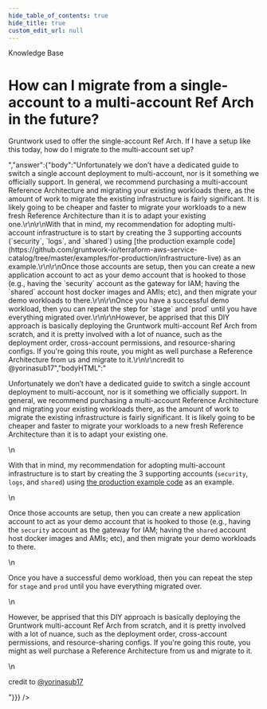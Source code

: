 ```yaml
---
hide_table_of_contents: true
hide_title: true
custom_edit_url: null
---
```



<CenterLayout>
<span className="searchCategory">Knowledge Base</span>
<h1>How can I migrate from a single-account to a multi-account Ref Arch in the future?</h1>
<GitHub discussion={{"id":"D_kwDOF8slf84AORie","number":101,"author":{"login":"rhoboat"},"title":"How can I migrate from a single-account to a multi-account Ref Arch in the future?","body":"Gruntwork used to offer the single-account Ref Arch. If I have a setup like this today, how do I migrate to the multi-account set up?","bodyHTML":"<p dir=\"auto\">Gruntwork used to offer the single-account Ref Arch. If I have a setup like this today, how do I migrate to the multi-account set up?</p>","answer":{"body":"Unfortunately we don’t have a dedicated guide to switch a single account deployment to multi-account, nor is it something we officially support. In general, we recommend purchasing a multi-account Reference Architecture and migrating your existing workloads there, as the amount of work to migrate the existing infrastructure is fairly significant. It is likely going to be cheaper and faster to migrate your workloads to a new fresh Reference Architecture than it is to adapt your existing one.\r\n\r\nWith that in mind, my recommendation for adopting multi-account infrastructure is to start by creating the 3 supporting accounts (`security`, `logs`, and `shared`) using [the production example code](https://github.com/gruntwork-io/terraform-aws-service-catalog/tree/master/examples/for-production/infrastructure-live) as an example.\r\n\r\nOnce those accounts are setup, then you can create a new application account to act as your demo account that is hooked to those (e.g., having the `security` account as the gateway for IAM; having the `shared` account host docker images and AMIs; etc), and then migrate your demo workloads to there.\r\n\r\nOnce you have a successful demo workload, then you can repeat the step for `stage` and `prod` until you have everything migrated over.\r\n\r\nHowever, be apprised that this DIY approach is basically deploying the Gruntwork multi-account Ref Arch from scratch, and it is pretty involved with a lot of nuance, such as the deployment order, cross-account permissions, and resource-sharing configs. If you're going this route, you might as well purchase a Reference Architecture from us and migrate to it.\r\n\r\ncredit to @yorinasub17","bodyHTML":"<p dir=\"auto\">Unfortunately we don’t have a dedicated guide to switch a single account deployment to multi-account, nor is it something we officially support. In general, we recommend purchasing a multi-account Reference Architecture and migrating your existing workloads there, as the amount of work to migrate the existing infrastructure is fairly significant. It is likely going to be cheaper and faster to migrate your workloads to a new fresh Reference Architecture than it is to adapt your existing one.</p>\n<p dir=\"auto\">With that in mind, my recommendation for adopting multi-account infrastructure is to start by creating the 3 supporting accounts (<code class=\"notranslate\">security</code>, <code class=\"notranslate\">logs</code>, and <code class=\"notranslate\">shared</code>) using <a href=\"https://github.com/gruntwork-io/terraform-aws-service-catalog/tree/master/examples/for-production/infrastructure-live\">the production example code</a> as an example.</p>\n<p dir=\"auto\">Once those accounts are setup, then you can create a new application account to act as your demo account that is hooked to those (e.g., having the <code class=\"notranslate\">security</code> account as the gateway for IAM; having the <code class=\"notranslate\">shared</code> account host docker images and AMIs; etc), and then migrate your demo workloads to there.</p>\n<p dir=\"auto\">Once you have a successful demo workload, then you can repeat the step for <code class=\"notranslate\">stage</code> and <code class=\"notranslate\">prod</code> until you have everything migrated over.</p>\n<p dir=\"auto\">However, be apprised that this DIY approach is basically deploying the Gruntwork multi-account Ref Arch from scratch, and it is pretty involved with a lot of nuance, such as the deployment order, cross-account permissions, and resource-sharing configs. If you're going this route, you might as well purchase a Reference Architecture from us and migrate to it.</p>\n<p dir=\"auto\">credit to <a class=\"user-mention notranslate\" data-hovercard-type=\"user\" data-hovercard-url=\"/users/yorinasub17/hovercard\" data-octo-click=\"hovercard-link-click\" data-octo-dimensions=\"link_type:self\" href=\"https://github.com/yorinasub17\">@yorinasub17</a></p>"}}} />

</CenterLayout>
  

<!-- ##DOCS-SOURCER-START
{
  "sourcePlugin": "github-discussions",
  "hash": "fb3b28a22bd84a624e6f54ecafd96d8e"
}
##DOCS-SOURCER-END -->
